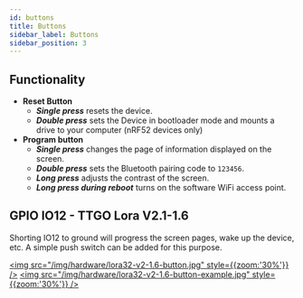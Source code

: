 ```yaml
---
id: buttons
title: Buttons
sidebar_label: Buttons
sidebar_position: 3
---
```


## Functionality

- **Reset Button**
	- _**Single press**_ resets the device.
	- _**Double press**_ sets the Device in bootloader mode and mounts a drive to your computer (nRF52 devices only)
- **Program button**
	- _**Single press**_ changes the page of information displayed on the screen.
	- _**Double press**_ sets the Bluetooth pairing code to `123456`.
	- _**Long press**_ adjusts the contrast of the screen.
	- _**Long press during reboot**_ turns on the software WiFi access point.


## GPIO IO12 - TTGO Lora V2.1-1.6

Shorting IO12 to ground will progress the screen pages, wake up the device, etc. A simple push switch can be added for this purpose.

[<img src="/img/hardware/lora32-v2-1.6-button.jpg" style={{zoom:'30%'}} />](/img/hardware/lora32-v2-1.6-button.jpg)
[<img src="/img/hardware/lora32-v2-1.6-button-example.jpg" style={{zoom:'30%'}} />](/img/hardware/lora32-v2-1.6-button.jpg)
